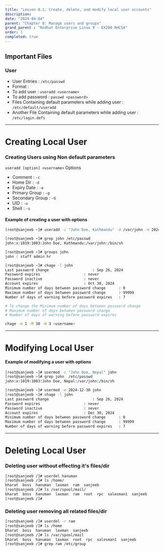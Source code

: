```yaml
---
title: "Lesson 8.1: Create, delete, and modify local user accounts"
description:
date: "2024-04-04"
parent: "Chapter 8: Manage users and groups"
grand_parent : "Redhat Enterprise Linux 9 - EX200 RHCSA"
order: 1
completed: true
---
```


## Important Files 
### User  
- User Entries : `/etc/passwd`
- Format : 
- To add user : `useradd <username>`
- To add password : `passwd <password>`
- Files Containing default parameters while adding user : `/etc/default/useradd`
- Another File Containing default parameters while adding user : `/etc/login.defs`
---
# Creating Local User
### Creating Users using Non default parameters
`useradd [option] <username>`
Options 
- Comment : `-c`
- Home Dir : `-d`
- Expiry Date : `-e`
- Primary Group : `-g`
- Secondary Group : `-G`
- UID : `-u`
- Shell : `-s`

#### Example of creating a user with options 
```bash
[root@sanjeeb ~]# useradd -c "John Doe, Kathmandu" -d /var/john -e 2024-10-30 -g staff -G admin,hr -s /bin/sh -u 1019 john 

[root@sanjeeb ~]# grep john /etc/passwd
john:x:1019:1003:John Doe, Kathmandu:/var/john:/bin/sh

[root@sanjeeb ~]# groups john 
john : staff admin hr

[root@sanjeeb ~]# chage -l john 
Last password change					: Sep 26, 2024
Password expires					: never
Password inactive					: never
Account expires						: Oct 30, 2024
Minimum number of days between password change		: 0
Maximum number of days between password change		: 99999
Number of days of warning before password expires	: 7

# To change the Minimum number of days between password change
# Maximum number of days between password change
# Number of days of warning before password expires

chage -m 1 -M 30 -W 3 <username>
```

---
# Modifying Local User
#### Example of modifying a user with options 
```bash
[root@sanjeeb ~]# usermod -c "John Doe, Nepal" john 
[root@sanjeeb ~]# grep john  /etc/passwd
john:x:1019:1003:John Doe, Nepal:/var/john:/bin/sh

[root@sanjeeb ~]# usermod -e 2024-12-30 john 
[root@sanjeeb ~]# chage -l john 
Last password change					: Sep 26, 2024
Password expires					: never
Password inactive					: never
Account expires						: Dec 30, 2024
Minimum number of days between password change		: 0
Maximum number of days between password change		: 99999
Number of days of warning before password expires	: 7
```
---
# Deleting Local User
### Deleting user without effecting it's files/dir
```bash
[root@sanjeeb /]# userdel hanuman 
[root@sanjeeb /]# ls /home/
bharat  boss  hanuman  laxman  ram  sanjeeb
[root@sanjeeb /]# ls /var/spool/mail/
bharat  boss  hanuman  laxman  ram  root  rpc  salesman1  sanjeeb
[root@sanjeeb /]# 
```
### Deleting user removing all related files/dir
```bash 
[root@sanjeeb /]# userdel -r ram 
[root@sanjeeb /]# ls /home 
bharat  boss  hanuman  laxman  sanjeeb
[root@sanjeeb /]# ls /var/spool/mail 
bharat  boss  hanuman  laxman  root  rpc  salesman1  sanjeeb
[root@sanjeeb /]# grep ram /etc/group
```


